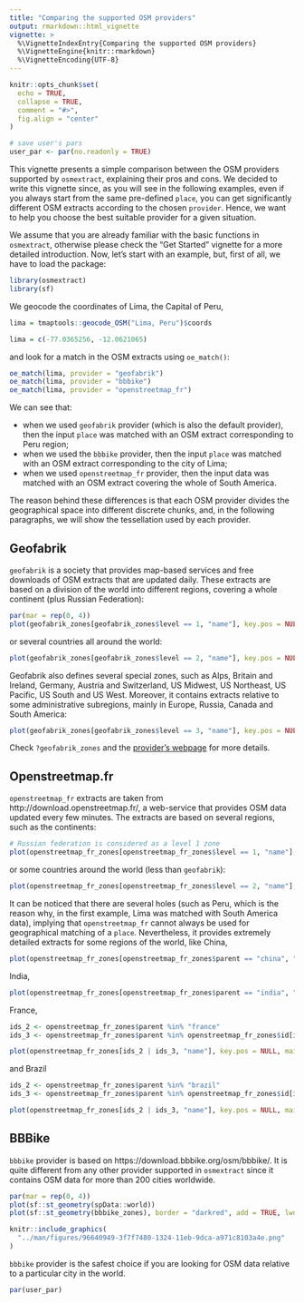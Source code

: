 ---
title: "Comparing the supported OSM providers"
output: rmarkdown::html_vignette
vignette: >
  %\VignetteIndexEntry{Comparing the supported OSM providers}
  %\VignetteEngine{knitr::rmarkdown}
  %\VignetteEncoding{UTF-8}
---

```{r setup, include=FALSE}
knitr::opts_chunk$set(
  echo = TRUE,
  collapse = TRUE,
  comment = "#>", 
  fig.align = "center"
)

# save user's pars
user_par <- par(no.readonly = TRUE)
```

This vignette presents a simple comparison between the OSM providers supported by `osmextract`, explaining their pros and cons. 
We decided to write this vignette since, as you will see in the following examples, even if you always start from the same pre-defined `place`, you can get significantly different OSM extracts according to the chosen `provider`. 
Hence, we want to help you choose the best suitable provider for a given situation. 

We assume that you are already familiar with the basic functions in `osmextract`, otherwise please check the "Get Started" vignette for a more detailed introduction. 
Now, let's start with an example, but, first of all, we have to load the package: 

```{r}
library(osmextract)
library(sf)
```

We geocode the coordinates of Lima, the Capital of Peru, 

```{r, eval = FALSE}
lima = tmaptools::geocode_OSM("Lima, Peru")$coords
```

```{r, echo = FALSE}
lima = c(-77.0365256, -12.0621065)
```

and look for a match in the OSM extracts using `oe_match()`: 

```{r, warning = FALSE, message = FALSE}
oe_match(lima, provider = "geofabrik")
oe_match(lima, provider = "bbbike")
oe_match(lima, provider = "openstreetmap_fr")
```

We can see that: 

* when we used `geofabrik` provider (which is also the default provider), then the input `place` was matched with an OSM extract corresponding to Peru region; 
* when we used the `bbbike` provider, then the input `place` was matched with an OSM extract corresponding to the city of Lima; 
* when we used `openstreetmap_fr` provider, then the input data was matched with an OSM extract covering the whole of South America. 

The reason behind these differences is that each OSM provider divides the geographical space into different discrete chunks, and, in the following paragraphs, we will show the tessellation used by each provider. 

## Geofabrik

`geofabrik` is a society that provides map-based services and free downloads of OSM extracts that are updated daily. 
These extracts are based on a division of the world into different regions, covering a whole continent (plus Russian Federation): 

```{r}
par(mar = rep(0, 4))
plot(geofabrik_zones[geofabrik_zones$level == 1, "name"], key.pos = NULL, main = NULL)
```

or several countries all around the world: 

```{r}
plot(geofabrik_zones[geofabrik_zones$level == 2, "name"], key.pos = NULL, main = NULL)
```

Geofabrik also defines several special zones, such as Alps, Britain and Ireland, Germany, Austria and Switzerland, US Midwest, US Northeast, US Pacific, US South and US West. 
Moreover, it contains extracts relative to some administrative subregions, mainly in Europe, Russia, Canada and South America: 

```{r}
plot(geofabrik_zones[geofabrik_zones$level == 3, "name"], key.pos = NULL, main = NULL)
```

Check `?geofabrik_zones` and the [provider's webpage](http://download.geofabrik.de/) for more details. 

## Openstreetmap.fr

`openstreetmap_fr` extracts are taken from http://download.openstreetmap.fr/, a web-service that provides OSM data updated every few minutes. 
The extracts are based on several regions, such as the continents: 

```{r}
# Russian federation is considered as a level 1 zone
plot(openstreetmap_fr_zones[openstreetmap_fr_zones$level == 1, "name"], key.pos = NULL, main = NULL)
```

or some countries around the world (less than `geofabrik`): 

```{r}
plot(openstreetmap_fr_zones[openstreetmap_fr_zones$level == 2, "name"], key.pos = NULL, main = NULL)
```

It can be noticed that there are several holes (such as Peru, which is the reason why, in the first example, Lima was matched with South America data), implying that `openstreetmap_fr` cannot always be used for geographical matching of a `place`. 
Nevertheless, it provides extremely detailed extracts for some regions of the world, like China, 

```{r}
plot(openstreetmap_fr_zones[openstreetmap_fr_zones$parent == "china", "name"], key.pos = NULL, main = NULL)
```

India, 

```{r}
plot(openstreetmap_fr_zones[openstreetmap_fr_zones$parent == "india", "name"], key.pos = NULL, main = NULL)
```

France, 

```{r}
ids_2 <- openstreetmap_fr_zones$parent %in% "france"
ids_3 <- openstreetmap_fr_zones$parent %in% openstreetmap_fr_zones$id[ids_2]

plot(openstreetmap_fr_zones[ids_2 | ids_3, "name"], key.pos = NULL, main = NULL)
```

and Brazil

```{r}
ids_2 <- openstreetmap_fr_zones$parent %in% "brazil"
ids_3 <- openstreetmap_fr_zones$parent %in% openstreetmap_fr_zones$id[ids_2]

plot(openstreetmap_fr_zones[ids_2 | ids_3, "name"], key.pos = NULL, main = NULL)
```

## BBBike

`bbbike` provider is based on https://download.bbbike.org/osm/bbbike/. 
It is quite different from any other provider supported in `osmextract` since it contains OSM data for more than 200 cities worldwide. 

```{r, eval = FALSE}
par(mar = rep(0, 4))
plot(sf::st_geometry(spData::world))
plot(sf::st_geometry(bbbike_zones), border = "darkred", add = TRUE, lwd = 3)
```

```{r, echo = FALSE, out.width="100%"}
knitr::include_graphics(
  "../man/figures/96640949-3f7f7480-1324-11eb-9dca-a971c8103a4e.png"
)
```

`bbbike` provider is the safest choice if you are looking for OSM data relative to a particular city in the world.

```{r, include=FALSE}
par(user_par)
```

